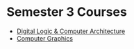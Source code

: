 # Semester 3 Courses

- [Digital Logic & Computer Architecture](/dlca)
- [Computer Graphics](/computer-graphics)
